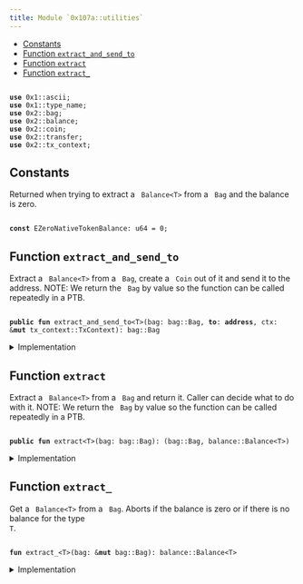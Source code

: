 ```yaml
---
title: Module `0x107a::utilities`
---
```


<Link id="0x107a_utilities"/>


-  [Constants](#@Constants_0)
-  [Function `extract_and_send_to`](#0x107a_utilities_extract_and_send_to)
-  [Function `extract`](#0x107a_utilities_extract)
-  [Function `extract_`](#0x107a_utilities_extract_)


<pre><code>
<b>use</b> <Link href="../move-stdlib/ascii#0x1_ascii">0x1::ascii</Link>;
<b>use</b> <Link href="../move-stdlib/type_name#0x1_type_name">0x1::type_name</Link>;
<b>use</b> <Link href="../iota-framework/bag#0x2_bag">0x2::bag</Link>;
<b>use</b> <Link href="../iota-framework/balance#0x2_balance">0x2::balance</Link>;
<b>use</b> <Link href="../iota-framework/coin#0x2_coin">0x2::coin</Link>;
<b>use</b> <Link href="../iota-framework/transfer#0x2_transfer">0x2::transfer</Link>;
<b>use</b> <Link href="../iota-framework/tx_context#0x2_tx_context">0x2::tx_context</Link>;
</code></pre>



<Link id="@Constants_0"></Link>

## Constants


<Link id="0x107a_utilities_EZeroNativeTokenBalance"></Link>

Returned when trying to extract a <code>
Balance&lt;T&gt;</code> from a <code>
Bag</code> and the balance is zero.


<pre><code>
<b>const</b> <Link href="utilities#0x107a_utilities_EZeroNativeTokenBalance">EZeroNativeTokenBalance</Link>: u64 = 0;
</code></pre>



<Link id="0x107a_utilities_extract_and_send_to"></Link>

## Function `extract_and_send_to`

Extract a <code>
Balance&lt;T&gt;</code> from a <code>
Bag</code>, create a <code>
Coin</code> out of it and send it to the address.
NOTE: We return the <code>
Bag</code> by value so the function can be called repeatedly in a PTB.


<pre><code>
<b>public</b> <b>fun</b> <Link href="utilities#0x107a_utilities_extract_and_send_to">extract_and_send_to</Link>&lt;T&gt;(<Link href="../iota-framework/bag#0x2_bag">bag</Link>: <Link href="../iota-framework/bag#0x2_bag_Bag">bag::Bag</Link>, <b>to</b>: <b>address</b>, ctx: &<b>mut</b> <Link href="../iota-framework/tx_context#0x2_tx_context_TxContext">tx_context::TxContext</Link>): <Link href="../iota-framework/bag#0x2_bag_Bag">bag::Bag</Link>
</code></pre>



<details>
<summary>Implementation</summary>


<pre><code>
<b>public</b> <b>fun</b> <Link href="utilities#0x107a_utilities_extract_and_send_to">extract_and_send_to</Link>&lt;T&gt;(<b>mut</b> <Link href="../iota-framework/bag#0x2_bag">bag</Link>: Bag, <b>to</b>: <b>address</b>, ctx: &<b>mut</b> TxContext): Bag \{
    <b>let</b> <Link href="../iota-framework/coin#0x2_coin">coin</Link> = <Link href="../iota-framework/coin#0x2_coin_from_balance">coin::from_balance</Link>(<Link href="utilities#0x107a_utilities_extract_">extract_</Link>&lt;T&gt;(&<b>mut</b> <Link href="../iota-framework/bag#0x2_bag">bag</Link>), ctx);
    <Link href="../iota-framework/transfer#0x2_transfer_public_transfer">transfer::public_transfer</Link>(<Link href="../iota-framework/coin#0x2_coin">coin</Link>, <b>to</b>);
    <Link href="../iota-framework/bag#0x2_bag">bag</Link>
}
</code></pre>



</details>

<Link id="0x107a_utilities_extract"></Link>

## Function `extract`

Extract a <code>
Balance&lt;T&gt;</code> from a <code>
Bag</code> and return it. Caller can decide what to do with it.
NOTE: We return the <code>
Bag</code> by value so the function can be called repeatedly in a PTB.


<pre><code>
<b>public</b> <b>fun</b> <Link href="utilities#0x107a_utilities_extract">extract</Link>&lt;T&gt;(<Link href="../iota-framework/bag#0x2_bag">bag</Link>: <Link href="../iota-framework/bag#0x2_bag_Bag">bag::Bag</Link>): (<Link href="../iota-framework/bag#0x2_bag_Bag">bag::Bag</Link>, <Link href="../iota-framework/balance#0x2_balance_Balance">balance::Balance</Link>&lt;T&gt;)
</code></pre>



<details>
<summary>Implementation</summary>


<pre><code>
<b>public</b> <b>fun</b> <Link href="utilities#0x107a_utilities_extract">extract</Link>&lt;T&gt;(<b>mut</b> <Link href="../iota-framework/bag#0x2_bag">bag</Link>: Bag): (Bag, Balance&lt;T&gt;) \{
    <b>let</b> <Link href="../iota-framework/balance#0x2_balance">balance</Link> = <Link href="utilities#0x107a_utilities_extract_">extract_</Link>&lt;T&gt;(&<b>mut</b> <Link href="../iota-framework/bag#0x2_bag">bag</Link>);
    (<Link href="../iota-framework/bag#0x2_bag">bag</Link>, <Link href="../iota-framework/balance#0x2_balance">balance</Link>)
}
</code></pre>



</details>

<Link id="0x107a_utilities_extract_"></Link>

## Function `extract_`

Get a <code>
Balance&lt;T&gt;</code> from a <code>
Bag</code>.
Aborts if the balance is zero or if there is no balance for the type <code>
T</code>.


<pre><code>
<b>fun</b> <Link href="utilities#0x107a_utilities_extract_">extract_</Link>&lt;T&gt;(<Link href="../iota-framework/bag#0x2_bag">bag</Link>: &<b>mut</b> <Link href="../iota-framework/bag#0x2_bag_Bag">bag::Bag</Link>): <Link href="../iota-framework/balance#0x2_balance_Balance">balance::Balance</Link>&lt;T&gt;
</code></pre>



<details>
<summary>Implementation</summary>


<pre><code>
<b>fun</b> <Link href="utilities#0x107a_utilities_extract_">extract_</Link>&lt;T&gt;(<Link href="../iota-framework/bag#0x2_bag">bag</Link>: &<b>mut</b> Bag): Balance&lt;T&gt; \{
    <b>let</b> key = <Link href="../move-stdlib/type_name#0x1_type_name_get">type_name::get</Link>&lt;T&gt;().into_string();

    // This call aborts <b>if</b> the key doesn't exist.
    <b>let</b> <Link href="../iota-framework/balance#0x2_balance">balance</Link> : Balance&lt;T&gt; = <Link href="../iota-framework/bag#0x2_bag">bag</Link>.remove(key);

    <b>assert</b>!(<Link href="../iota-framework/balance#0x2_balance">balance</Link>.value() != 0, <Link href="utilities#0x107a_utilities_EZeroNativeTokenBalance">EZeroNativeTokenBalance</Link>);

    <Link href="../iota-framework/balance#0x2_balance">balance</Link>
}
</code></pre>



</details>
